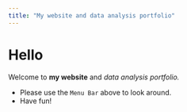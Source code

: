 ```yaml
---
title: "My website and data analysis portfolio"
---
```


# Hello

Welcome to **my website** and _data analysis portfolio._ 


* Please use the `Menu Bar` above to look around.
* Have fun!

